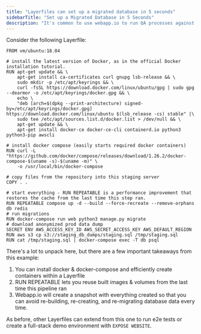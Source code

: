 ```yaml
---
title: "Layerfiles can set up a migrated database in 5 seconds"
sidebarTitle: "Set up a Migrated Database in 5 Seconds"
description: "It's common to use webapp.io to run QA processes against a full stack including open-source databases."
---
```


Consider the following Layerfile:

```docker Layerfile
FROM vm/ubuntu:18.04

# install the latest version of Docker, as in the official Docker installation tutorial.
RUN apt-get update && \
    apt-get install ca-certificates curl gnupg lsb-release && \
    sudo mkdir -p /etc/apt/keyrings && \
    curl -fsSL https://download.docker.com/linux/ubuntu/gpg | sudo gpg --dearmor -o /etc/apt/keyrings/docker.gpg && \
    echo \
    "deb [arch=$(dpkg --print-architecture) signed-by=/etc/apt/keyrings/docker.gpg] https://download.docker.com/linux/ubuntu $(lsb_release -cs) stable" |\
    sudo tee /etc/apt/sources.list.d/docker.list > /dev/null && \
    apt-get update && \
    apt-get install docker-ce docker-ce-cli containerd.io python3 python3-pip awscli

# install docker compose (easily starts required docker containers)
RUN curl -L "https://github.com/docker/compose/releases/download/1.26.2/docker-compose-$(uname -s)-$(uname -m)" \
    -o /usr/local/bin/docker-compose

# copy files from the repository into this staging server
COPY . .

# start everything - RUN REPEATABLE is a performance improvement that restores the cache from the last time this step ran.
RUN REPEATABLE compose up -d --build --force-recreate --remove-orphans db redis
# run migrations
RUN docker-compose run web python3 manage.py migrate
# download anonymized prod data dump
SECRET ENV AWS_ACCESS_KEY_ID AWS_SECRET_ACCESS_KEY AWS_DEFAULT_REGION
RUN aws s3 cp s3://staging_db_dumps/staging.sql /tmp/staging.sql
RUN cat /tmp/staging.sql | docker-compose exec -T db psql
```

There's a lot to unpack here, but there are a few important takeaways from this
example:

1. You can install docker & docker-compose and efficiently create containers
   within a Layerfile
2. RUN REPEATABLE lets you reuse built images & volumes from the last time this
   pipeline ran
3. Webapp.io will create a snapshot with everything created so that you can
   avoid re-building, re-creating, and re-migrating database data every time.

As before, other Layerfiles can extend from this one to run e2e tests or create
a full-stack demo environment with `EXPOSE WEBSITE`.
